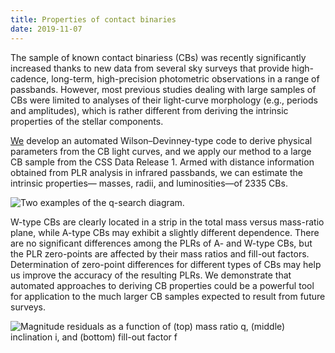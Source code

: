 ```yaml
---
title: Properties of contact binaries
date: 2019-11-07
---
```



The sample of known contact binariess (CBs) was recently significantly increased thanks to new data from several sky surveys that provide high-cadence, long-term, high-precision photometric observations in a range of passbands. However, most previous studies dealing with large samples of CBs were limited to analyses of their light-curve morphology (e.g., periods and amplitudes), which is rather different from deriving the intrinsic properties of the stellar components. 

[We](https://ui.adsabs.harvard.edu/abs/2020ApJS..247...50S/abstract) develop an automated Wilson–Devinney-type code to derive physical parameters from the CB light curves, and we apply our method to a large CB sample from the CSS Data Release 1. Armed with distance information obtained from PLR analysis in infrared passbands, we can estimate the intrinsic properties— masses, radii, and luminosities—of 2335 CBs.

![Two examples of the q-search diagram.](./cbp1.png)

W-type CBs are clearly located in a strip in the total mass versus mass-ratio plane, while A-type CBs may exhibit a slightly different dependence. There are no significant differences among the PLRs of A- and W-type CBs, but the PLR zero-points are affected by their mass ratios and fill-out factors. Determination of zero-point differences for different types of CBs may help us improve the accuracy of the resulting PLRs. We demonstrate that automated approaches to deriving CB properties could be a powerful tool for application to the much larger CB samples expected to result from future surveys.


![Magnitude residuals as a function of (top) mass ratio q, (middle) inclination i, and (bottom) fill-out factor f](./cbp2.png)
